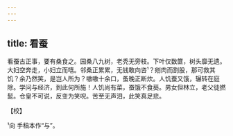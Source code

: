 ```yaml
---
---
---
```

title: 看蚕
---







看蚕古正事，要有桑食之。园桑八九树，老秃无旁枝。下叶仅数篚，树头靡无遗。大妇空奔走，小妇立而嘻。邻桑正累累，无钱敢向咨¹？剜肉而割股，那可救其饥？余乃然笑，是岂人所为？嗷嗷十余口，蚤晚正断炊。人饥蚕又饿，辗转在庭除。学问与经济，到此何所施！人饥尚有菜，蚕饿不食葵。男女但林立，老父徒撚髭。仓皇不可说，反变为笑唲。苦至无声泪，此笑真足悲。

【校】

¹向 手稿本作“与”。
